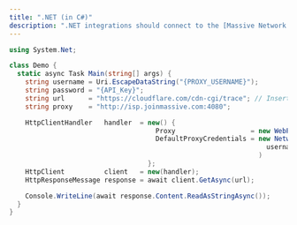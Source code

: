 ```yaml
---
title: ".NET (in C#)"
description: ".NET integrations should connect to the [Massive Network’s HTTP port](/isp-proxies/authentication#HTTP) `4080` because [.NET doesn’t broadly support HTTPS proxies yet](https://github.com/dotnet/runtime/pull/87638):"
---
```


```csharp
using System.Net;

class Demo {
  static async Task Main(string[] args) {
    string username = Uri.EscapeDataString("{PROXY_USERNAME}");
    string password = "{API_Key}";
    string url      = "https://cloudflare.com/cdn-cgi/trace"; // Insert your target URL here
    string proxy    = "http://isp.joinmassive.com:4080";

    HttpClientHandler   handler  = new() {
                                     Proxy                   = new WebProxy(proxy),
                                     DefaultProxyCredentials = new NetworkCredential(
                                                                 username, password
                                                               )
                                   };
    HttpClient          client   = new(handler);
    HttpResponseMessage response = await client.GetAsync(url);

    Console.WriteLine(await response.Content.ReadAsStringAsync());
  }
}
```
